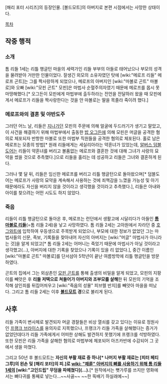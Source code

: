 [해리 포터 시리즈]의 등장인물. [볼드모트]의 아버지로 본편 시점에서는 사망한 상태이다.

[[목차]]
== 작중 행적 ==
=== 소개 ===
톰 리들 1세는 리틀 행글턴 마을의 세력가인 리들 부부의 아들로 태어났으나 부모의 성격을 물려받아 거만한 인물이었다. 잘생긴 외모의 소유자였던 탓에 [wiki:"메로프 리들" 메로프 곤트]는 그를 짝사랑하게 되었으나, 메로프의 아버지인 [wiki:"마볼로 곤트" 마볼로]와 오빠 [wiki:"모핀 곤트" 모핀]은 마법사 순혈주의자였기 때문에 메로프를 몹시 못마땅해했다.[* 오그든이 모핀에게 마법부에 출두하라는 전언을 전달하러 왔을 때 모핀에게서 메로프가 리들을 짝사랑한다는 것을 안 마볼로는 딸을 목졸라 죽이려 했다.]

=== 메로프와의 결혼 및 야반도주 ===
그러던 어느 날, 리들은 [[지나가던]] 모핀의 주문에 의해 얼굴에 두드러기가 생기고 말았고, 이 사건을 해결하기 위해 마법부에서 출동한 [[밥 오그든]]에 의해 모핀은 머글을 공격한 혐의로 체포되자 반항한 마볼로 또한 마법부 직원들을 공격한 혐의로 체포된다. 홀로 남은 메로프는 모종의 방법[* 원래 리들에게는 세실리아라는 약혼녀가 있었는데, [[알버스 덤블도어]]는 리들이 약혼녀를 버리고 볼품없는 메로프와 결혼한 것에 대해 그녀가 사랑의 묘약을 썼을 것으로 추측했다.]으로 리들을 홀리는 데 성공하고 리들은 그녀와 결혼하게 된다.

그러나 몇 달 뒤, 리들은 임신한 메로프를 버리고 리틀 행글턴으로 돌아왔으며[* 덤블도어는 메로프가 사랑의 묘약을 계속해서 사용하는 것에 죄책감을 느꼈을 가능성 및 아기 때문에라도 자신을 버리지 않을 것이라고 생각했을 것이라고 추측했다.], 리들은 아내와 아이를 찾으려는 어떤 시도도 하지 않았다.

=== 죽음 ===
리들이 리틀 행글턴으로 돌아온 후, 메로프는 런던에서 생활고에 시달리다가 아들인 '''[[톰 마볼로 리들]]'''(=톰 리들 2세)을 낳고 사망하였다. 톰 리들 2세는 고아원에서 자라던 중 [[호그와트]]에 입학하여 우등생으로 주목받게 되었으나, 부모에 대한 정보가 없었던 그는 마법사들의 신문, 족보, 기록들을 찾아내어 자신의 아버지는 [wiki:"머글" 마법사가 아니라는 것]을 알게 되었고[* 톰 리들 2세는 어머니는 죽었기 때문에 마법사가 아닐 것이라고 생각했고(...), 아버지에 대한 기록을 찾았으나 기록이 있을 리 없었다.], 중간 이름인 [wiki:"마볼로 곤트" 마볼로]를 단서삼아 5학년이 끝난 여름방학에 리틀 행글턴을 방문하였다.

곤트의 집에서 그는 외삼촌인 [[모핀 곤트]]를 통해 출생의 비밀을 알게 되었고, 모핀의 지팡이를 빼앗은 후 '''리들 저택으로 쳐들어가 아버지와 조부모를 살해'''한 뒤 모핀의 기억을 조작해 살인죄를 뒤집어씌우고 [wiki:"죽음의 성물" 피브렐 반지]를 빼앗아 마을을 떠났다. 그리고 톰 리들 2세는 이후 '''[[볼드모트]] 경'''으로 불리게 된다.

== 사후 ==
리들 가족이 변사체로 발견되자 머글 경찰들은 비상 열쇠를 갖고 있다는 이유로 정원사인 [[프랭크 브라이스]]를 용의자로 지목했으나, 프랭크가 리들 가족을 살해했다는 증거가 없었던데다가 리들 가족에게서 어떠한 상해도 발견하지 못했기에 프랭크를 석방하였다. 또한 모핀은 리들 가족을 살해한 혐의로 마법부에 체포되어 아즈카반에 수감되어 그 곳에서 생을 마쳤다.

그리고 50년 후 볼드모트는 '''자신의 부활 재료 중 하나[* 나머지 부활 재료는 [피터 페티그루]의 왼손 및 [해리 포터]의 피.]로 [[wiki: "패륜" 아버지의 뼈를 사용하기 위해 톰 리들 1세의]] [wiki:"고인드립" 무덤을 파헤쳤다](...).'''[* 원작에서는 뼛가루를 쓰지만 영화에서는 뼈다귀를 통째로 넣는다...~~사골~~ ~~한 뚝배기 하실래예~~]
